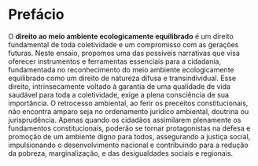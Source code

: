 # Prefácio {.unnumbered}

O **direito ao meio ambiente ecologicamente equilibrado** é um direito fundamental de toda coletividade e um compromisso com as gerações futuras. Neste ensaio, propomos uma das possíveis narrativas que visa oferecer instrumentos e ferramentas essenciais para a cidadania, fundamentada no reconhecimento do meio ambiente ecologicamente equilibrado como um direito de natureza difusa e transindividual. Esse direito, intrinsecamente voltado à garantia de uma qualidade de vida saudável para toda a coletividade, exige a plena consciência de sua importância. O retrocesso ambiental, ao ferir os preceitos constitucionais, não encontra amparo seja no ordenamento jurídico ambiental, doutrina ou jurisprudência. Apenas quando os cidadãos assimilarem plenamente os fundamentos constitucionais, poderão se tornar protagonistas na defesa e promoção de um ambiente digno para todos, assegurando a justiça social, impulsionando o desenvolvimento nacional e contribuindo para a redução da pobreza, marginalização, e das desigualdades sociais e regionais.